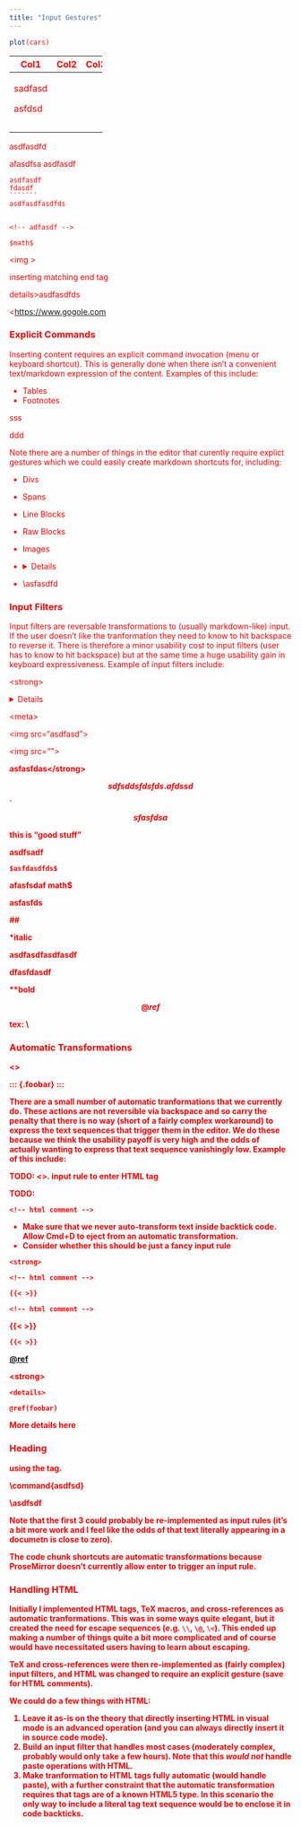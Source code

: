 ```yaml
---
title: "Input Gestures"
---
```


<!-- -*- extensions:-raw_attribute -*- -->

```r
plot(cars)
```

+---------+------+------+
| Col1    | Col2 | Col3 |
+=========+======+======+
| sadfasd |      |      |
|         |      |      |
| asfdsd  |      |      |
+---------+------+------+
|         |      |      |
+---------+------+------+
|         |      |      |
+---------+------+------+

asdfasdfd

afasdfsa asdfasdf

<style type="text/css">
body {
  color: red;
}
</style>

\command{param}
\command{param}

```````` .python
asdfasdf
fdasdf
```````
asdfasdfasdfds
````````

```r
```

`<!-- adfasdf -->`

`$math$`

\<img \>

inserting matching end tag

details\>asdfasdfds

</details>

\<<https://www.gogole.com>

### Explicit Commands

Inserting content requires an explicit command invocation (menu or keyboard shortcut). This is generally done when there isn't a convenient text/markdown expression of the content. Examples of this include:

-   Tables
-   Footnotes

<strong></strong>sss

ddd

Note there are a number of things in the editor that curently require explict gestures which we could easily create markdown shortcuts for, including:

-   Divs

-   Spans

-   Line Blocks

-   Raw Blocks

-   Images

-   <details>

    sfdasfasd

    </details>

-   \\asfasdfd

### Input Filters

Input filters are reversable transformations to (usually markdown-like) input. If the user doesn't like the tranformation they need to know to hit backspace to reverse it. There is therefore a minor usability cost to input filters (user has to know to hit backspace) but at the same time a huge usability gain in keyboard expressiveness. Example of input filters include:

\<strong\>

<details>

asdfasdfasdf

</details>

\<meta\>

\<img src="asdfasd"\>

\<img src=\"\"\>

<strong>asfasfdas\</strong\>

$$ sdfsd dsf dsf ds. afds sd$$

\`$$ sfasfdsa $$

this is "good stuff"

<div>

asdfsadf

`$asfdasdfds$`

afasfsdaf math\$

asfasfds

\#\#

\*italic

<strong>asdfasdf</strong>asdfasdf

::: {.{.{.{.{.{.{.{.{.{.{.{.{.{.{.{.{.{.{.{.{.{.{.{.{.{.>}}}}}}}}}}}}}}}}}}}}}}}}}}
:::

dfasfdasdf

</div>

\*\*bold

$$@ref$$

tex: \\

### Automatic Transformations

\<\>

::: {.foobar} :::

There are a small number of automatic tranformations that we currently do. These actions are not reversible via backspace and so carry the penalty that there is no way (short of a fairly complex workaround) to express the text <!--# hey this is unclear -->sequences that trigger them in the editor. We do these because we think the usability payoff is very high and the odds of actually wanting to express that text sequence vanishingly low. Example of this include:

TODO: \<\>. input rule to enter HTML tag

TODO:

`<!-- html comment -->`

-   Make sure that we never auto-transform text inside backtick code. Allow Cmd+D to eject from an automatic transformation.
-   Consider whether this should be just a fancy input rule

`<strong>`

`<!-- html comment -->`

`{{< >}}`

`<!-- html comment -->`

<!--# editing comment -->

{{< >}}

`{{< >}}`

[@ref](asfasdf)

\<strong\>

`<details>`

`@ref(foobar)`

More details here

### Heading

</details>

using the <strong> tag.

\\command{asdfsd}

\\asdfsdf

Note that the first 3 could probably be re-implemented as input rules (it's a bit more work and I feel like the odds of that text literally appearing in a documetn is close to zero).

The code chunk shortcuts are automatic transformations because ProseMirror doesn't currently allow enter to trigger an input rule.

### Handling HTML

Initially I implemented HTML tags, TeX macros, and cross-references as automatic tranformations. This was in some ways quite elegant, but it created the need for escape sequences (e.g. `\\`, `\@`, `\<`). This ended up making a number of things quite a bit more complicated and of course would have necessitated users having to learn about escaping.

TeX and cross-references were then re-implemented as (fairly complex) input filters, and HTML was changed to require an explicit gesture (save for HTML comments).

We could do a few things with HTML:

1.  Leave it as-is on the theory that directly inserting HTML in visual mode is an advanced operation (and you can always directly insert it in source code mode).
2.  Build an input filter that handles most cases (moderately complex, probably would only take a few hours). Note that this *would not* handle paste operations with HTML.
3.  Make tranformation to HTML tags fully automatic (would handle paste), with a further constraint that the automatic transformation requires that tags are of a known HTML5 type. In this scenario the only way to include a literal tag text sequence would be to enclose it in code backticks.
